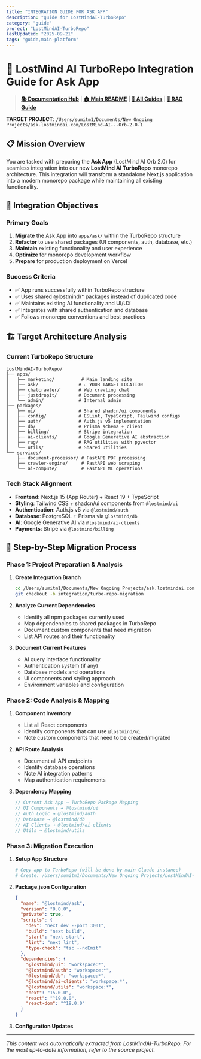 ```yaml
---
title: "INTEGRATION GUIDE FOR ASK APP"
description: "guide for LostMindAI-TurboRepo"
category: "guide"
project: "LostMindAI-TurboRepo"
lastUpdated: "2025-09-21"
tags: "guide,main-platform"
---
```


# 🚀 LostMind AI TurboRepo Integration Guide for Ask App

> **[📚 Documentation Hub](../README.md)** | **[🏠 Main README](../../README.md)** | **[🔧 All Guides](../README.md#integration-guides)** | **[🧠 RAG Guide](RAG_EMBEDDINGS_INTEGRATION_GUIDE.md)**

**TARGET PROJECT**: `/Users/sumitm1/Documents/New Ongoing Projects/ask.lostmindai.com/LostMind-AI---Orb-2.0-1`

## 📋 Mission Overview

You are tasked with preparing the **Ask App** (LostMind AI Orb 2.0) for seamless integration into our new **LostMind AI TurboRepo** monorepo architecture. This integration will transform a standalone Next.js application into a modern monorepo package while maintaining all existing functionality.

## 🎯 Integration Objectives

### Primary Goals
1. **Migrate** the Ask App into `apps/ask/` within the TurboRepo structure
2. **Refactor** to use shared packages (UI components, auth, database, etc.)  
3. **Maintain** existing functionality and user experience
4. **Optimize** for monorepo development workflow
5. **Prepare** for production deployment on Vercel

### Success Criteria
- ✅ App runs successfully within TurboRepo structure
- ✅ Uses shared @lostmind/* packages instead of duplicated code
- ✅ Maintains existing AI functionality and UI/UX
- ✅ Integrates with shared authentication and database
- ✅ Follows monorepo conventions and best practices

## 🏗️ Target Architecture Analysis

### Current TurboRepo Structure
```
LostMindAI-TurboRepo/
├── apps/
│   ├── marketing/          # Main landing site
│   ├── ask/               # ← YOUR TARGET LOCATION
│   ├── chatcrawler/       # Web crawling chat
│   ├── justdropit/        # Document processing
│   └── admin/             # Internal admin
├── packages/
│   ├── ui/                # Shared shadcn/ui components
│   ├── config/            # ESLint, TypeScript, Tailwind configs
│   ├── auth/              # Auth.js v5 implementation
│   ├── db/                # Prisma schema + client
│   ├── billing/           # Stripe integration
│   ├── ai-clients/        # Google Generative AI abstraction
│   ├── rag/               # RAG utilities with pgvector
│   └── utils/             # Shared utilities
└── services/
    ├── document-processor/ # FastAPI PDF processing
    ├── crawler-engine/     # FastAPI web scraping
    └── ai-compute/         # FastAPI ML operations
```

### Tech Stack Alignment
- **Frontend**: Next.js 15 (App Router) + React 19 + TypeScript
- **Styling**: Tailwind CSS + shadcn/ui components from `@lostmind/ui`
- **Authentication**: Auth.js v5 via `@lostmind/auth` 
- **Database**: PostgreSQL + Prisma via `@lostmind/db`
- **AI**: Google Generative AI via `@lostmind/ai-clients`
- **Payments**: Stripe via `@lostmind/billing`

## 🔄 Step-by-Step Migration Process

### Phase 1: Project Preparation & Analysis
1. **Create Integration Branch**
   ```bash
   cd /Users/sumitm1/Documents/New Ongoing Projects/ask.lostmindai.com/LostMind-AI---Orb-2.0-1
   git checkout -b integration/turbo-repo-migration
   ```

2. **Analyze Current Dependencies**
   - Identify all npm packages currently used
   - Map dependencies to shared packages in TurboRepo
   - Document custom components that need migration
   - List API routes and their functionality

3. **Document Current Features**
   - AI query interface functionality
   - Authentication system (if any)
   - Database models and operations
   - UI components and styling approach
   - Environment variables and configuration

### Phase 2: Code Analysis & Mapping
1. **Component Inventory**
   - List all React components
   - Identify components that can use `@lostmind/ui`
   - Note custom components that need to be created/migrated

2. **API Route Analysis**
   - Document all API endpoints
   - Identify database operations
   - Note AI integration patterns
   - Map authentication requirements

3. **Dependency Mapping**
   ```typescript
   // Current Ask App → TurboRepo Package Mapping
   // UI Components → @lostmind/ui
   // Auth Logic → @lostmind/auth  
   // Database → @lostmind/db
   // AI Clients → @lostmind/ai-clients
   // Utils → @lostmind/utils
   ```

### Phase 3: Migration Execution
1. **Setup App Structure**
   ```bash
   # Copy app to TurboRepo (will be done by main Claude instance)
   # Create: /Users/sumitm1/Documents/New Ongoing Projects/LostMindAI-TurboRepo/apps/ask/
   ```

2. **Package.json Configuration**
   ```json
   {
     "name": "@lostmind/ask",
     "version": "0.0.0",
     "private": true,
     "scripts": {
       "dev": "next dev --port 3001",
       "build": "next build",
       "start": "next start",
       "lint": "next lint",
       "type-check": "tsc --noEmit"
     },
     "dependencies": {
       "@lostmind/ui": "workspace:*",
       "@lostmind/auth": "workspace:*",
       "@lostmind/db": "workspace:*",
       "@lostmind/ai-clients": "workspace:*",
       "@lostmind/utils": "workspace:*",
       "next": "15.0.0",
       "react": "^19.0.0",
       "react-dom": "^19.0.0"
     }
   }
   ```

3. **Configuration Updates**
  

---
*This content was automatically extracted from LostMindAI-TurboRepo. For the most up-to-date information, refer to the source project.*
